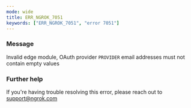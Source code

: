 ```yaml
---
mode: wide
title: ERR_NGROK_7051
keywords: ["ERR_NGROK_7051", "error 7051"]
---
```


### Message

Invalid edge module, OAuth provider `PROVIDER` email addresses must not contain empty values

### Further help

If you're having trouble resolving this error, please reach out to [support@ngrok.com](mailto:support@ngrok.com?subject=Help%20with%20ERR_NGROK_7051)
